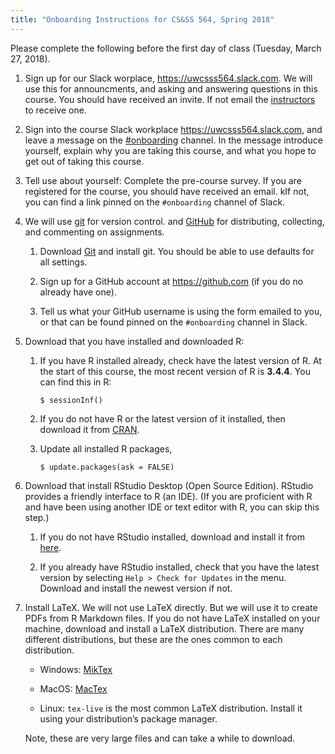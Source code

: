 ```yaml
---
title: "Onboarding Instructions for CS&SS 564, Spring 2018"
---
```


Please complete the following before the first day of class (Tuesday, March 27, 2018).

1.  Sign up for our Slack worplace, <https://uwcsss564.slack.com>. We will use this for announcments, and asking and answering questions in this course. You should have received an invite. If not email the [instructors](cgilroy@uw.edu) to receive one.

1.  Sign into the course Slack workplace <https://uwcsss564.slack.com>, and leave a message on the [#onboarding](https://uwcsss564.slack.com/messages/C9TRYPV19/) channel.
    In the message introduce yourself, explain why you are taking this course, and what you hope to get out of taking this course.

1.  Tell use about yourself: Complete the pre-course survey. If you are registered for the course, you should have received an email. kIf not, you can find a link pinned on the `#onboarding` channel of Slack.

1.  We will use [git](https://git-scm.com/) for version control. and [GitHub](https://github.com/) for distributing, collecting, and commenting on assignments.

    1.  Download [Git](https://git-scm.com/downloads) and install git.
        You should be able to use defaults for all settings.

    1.  Sign up for a GitHub account at <https://github.com> (if you do no already have one).

    1.  Tell us what your GitHub username is using the form emailed to you,
        or that can be found pinned on the `#onboarding` channel in Slack.

1.  Download that you have installed and downloaded R:

    1.  If you have R installed already, check have the latest version of R.
        At the start of this course, the most recent version of R is **3.4.4**.
        You can find this in R:

        ```rconsole
        $ sessionInf()
        ```

    1.  If you do not have R or the latest version of it installed, then download
        it from [CRAN](https://cloud.r-project.org/).

    1.  Update all installed R packages,

        ```rconsole
        $ update.packages(ask = FALSE)
        ```

1.  Download that install RStudio Desktop (Open Source Edition). RStudio provides a
    friendly interface to R (an IDE). (If you are proficient with R and have
    been using another IDE or text editor with R, you can skip this step.)

    1.  If you do not have RStudio installed, download and install it from [here](https://www.rstudio.com/products/rstudio/download/#download).

    1.  If you already have RStudio installed, check that you have the latest version
        by selecting `Help > Check for Updates` in the menu. Download and install
        the newest version if not.

1.  Install LaTeX. We will not use LaTeX directly. But we will use it to create PDFs from R Markdown files. If you do not have LaTeX installed on your machine, download and install a LaTeX distribution. There are many different distributions, but these are the ones common to each distribution.

    -   Windows: [MikTex](http://miktex.org/download)

    -   MacOS: [MacTex](https://tug.org/mactex/)

    -   Linux: `tex-live` is the most common LaTeX distribution. Install it
        using your distribution's package manager.

    Note, these are very large files and can take a while to download.
